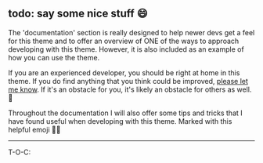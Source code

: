 ## todo: say some nice stuff 😄

The 'documentation' section is really designed to help newer devs get a feel for this theme and to offer an overview of ONE of the ways to approach developing with this theme. However, it is also included as an example of how you can use the theme.

If you are an experienced developer, you should be right at home in this theme. If you do find anything that you think could be improved, [please let me know](https://github.com/TruJared/blankSlate/issues). If it's an obstacle for you, it's likely an obstacle for others as well. 🏃

Throughout the documentation I will also offer some tips and tricks that I have found useful when developing with this theme. Marked with this helpful emoji 💁‍♂️

--------------------
T-O-C:
